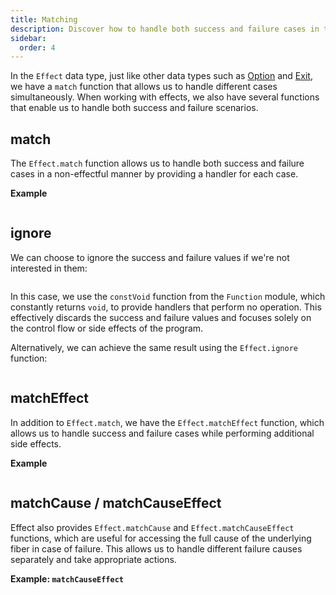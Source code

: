 ```yaml
---
title: Matching
description: Discover how to handle both success and failure cases in the Effect data type using functions like `match` and `matchEffect`. Learn techniques to perform side effects, ignore values, and access the full cause of failures. Effectively manage control flow and handle errors in your Effect programs.
sidebar:
  order: 4
---
```


In the `Effect` data type, just like other data types such as [Option](/data-types/option#matching) and [Exit](/data-types/exit#matching), we have a `match` function that allows us to handle different cases simultaneously. When working with effects, we also have several functions that enable us to handle both success and failure scenarios.

## match

The `Effect.match` function allows us to handle both success and failure cases in a non-effectful manner by providing a handler for each case.

**Example**

```ts file=<rootDir>/matching/match.ts

```

## ignore

We can choose to ignore the success and failure values if we're not interested in them:

```ts file=<rootDir>/matching/match-ignore.ts

```

In this case, we use the `constVoid` function from the `Function` module, which constantly returns `void`, to provide handlers that perform no operation. This effectively discards the success and failure values and focuses solely on the control flow or side effects of the program.

Alternatively, we can achieve the same result using the `Effect.ignore` function:

```ts file=<rootDir>/matching/ignore.ts

```

## matchEffect

In addition to `Effect.match`, we have the `Effect.matchEffect` function, which allows us to handle success and failure cases while performing additional side effects.

**Example**

```ts file=<rootDir>/matching/matchEffect.ts

```

## matchCause / matchCauseEffect

Effect also provides `Effect.matchCause` and `Effect.matchCauseEffect` functions, which are useful for accessing the full cause of the underlying fiber in case of failure.
This allows us to handle different failure causes separately and take appropriate actions.

**Example: `matchCauseEffect`**

```ts file=<rootDir>/matching/matchCauseEffect.ts

```
